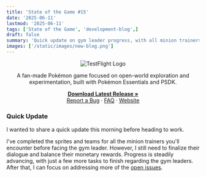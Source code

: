 ```yaml
---
title: 'State of the Game #15'
date: '2025-06-11'
lastmod: '2025-06-11'
tags: ['State of the Game', 'development-blog',]
draft: false
summary: 'Quick update on gym leader progress, with all minion trainers now having sprites and teams.'
images: ['/static/images/new-blog.png']
---
```


<div align="center">
  <img src="https://i.imgur.com/X1N3ADz.png" alt="TestFlight Logo" />
</div>

<div align="center">
  <p>
    A fan-made Pokémon game focused on open-world exploration and experimentation, built with Pokémon Essentials and PSDK.
  </p>
  <p>
    <a href="https://github.com/EmeraldVoid/Pokemon-TestFlight/releases"><strong>Download Latest Release »</strong></a>
    <br />
    <a href="https://github.com/EmeraldVoid/Pokemon-TestFlight/issues">Report a Bug</a>
    ·
    <a href="https://github.com/EmeraldVoid/Pokemon-TestFlight?tab=readme-ov-file#faq">FAQ</a>
    ·
    <a href="https://emeraldvoid.github.io/Pokemon-TestFlight/index.html">Website</a>
  </p>
</div>

### Quick Update

I wanted to share a quick update this morning before heading to work.

I've completed the sprites and teams for all the minion trainers you'll encounter before facing the gym leader. However, I still need to finalize their dialogue and balance their monetary rewards. Progress is steadily advancing, with just a few more tasks to finish regarding the gym leaders. After that, I can focus on addressing more of the [open issues](https://github.com/EmeraldVoid/Pokemon-TestFlight/issues).
